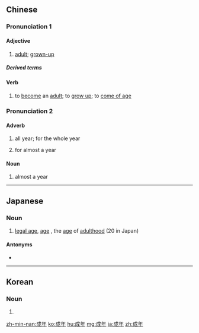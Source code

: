 ==Chinese==
{{zh-forms}}

===Pronunciation 1===
{{zh-pron
|m=chéngnián
|c=sing4 nin4
|h=pfs=sṳ̀n-ngièn
|mn=sêng-liân
|cat=a,v
}}

====Adjective====
{{zh-noun}}

# [[adult]]; [[grown-up]]

=====Derived terms=====
{{zh-der|未成年|成年人|成年禮|成年者}}

====Verb====
{{zh-verb}}

# to [[become]] an [[adult]]; to [[grow up]]; to [[come of age]]

===Pronunciation 2===
{{zh-pron
|m=chéngnián
|c=seng4 nin4
|mn=chiâⁿ-nî
|cat=adv,n
}}

====Adverb====
{{zh-adj}}

# all year; for the whole year
# {{lb|zh|Cantonese|Min Nan}} for almost a year

====Noun====
{{zh-noun}}

# {{lb|zh|Cantonese|Min Nan}} almost a year

----

==Japanese==
{{ja-kanjitab|せい|ねん|yomi=on}}

===Noun===
{{ja-noun|せいねん}}

# [[legal age]], [[age]] {{gloss|time of life when one attains full person rights}}, the [[age]] of [[adulthood]] (20 in Japan)

====Antonyms====
* {{ja-r|未成年|みせいねん}}

----

==Korean==
{{ko-hanjatab}}

===Noun===
{{ko-noun|hj|hangeul=성년}}

# {{hanja form of|성년|adult age}}

[[zh-min-nan:成年]]
[[ko:成年]]
[[hu:成年]]
[[mg:成年]]
[[ja:成年]]
[[zh:成年]]